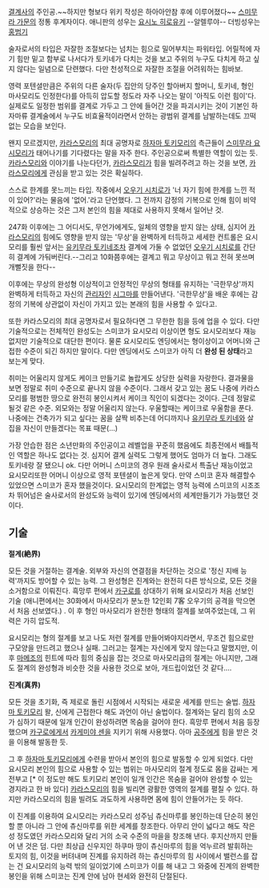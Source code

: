 [[결계사]]의 주인공.~~하지만 형보다 위키 작성은 하아아안참 후에 이루어졌다~~ [[스미무라 가문]]의 정통 후계자이다. 애니판의 성우는 [[요시노 히로유키]] --알렐루야-- 더빙성우는 [[홍범기]]

술자로서의 타입은 자잘한 조절보다는 넘치는 힘으로 밀어부치는 파워타입. 어릴적에 자기 힘만 밑고 함부로 나서다가 토키네가 다치는 것을 보고 주위의 누구도 다치게 하고 싶지 않다는 일념으로 단련했다. 다만 천성적으로 자잘한 조절을 어려워하는 힘바보.

영력 포텐셜만큼은 주위의 다른 술자(두 집안의 당주인 할아버지 할머니, 토키네, 형인 마사모리도 인정한다)를 아득히 압도할 정도라 자주 나오는 말이 '아직도 이런 힘이'다. 실제로도 일정한 범위를 결계로 가두고 그 안에 들어간 것을 파괴시키는 것이 기본인 하자마류 결계술에서 누구도 비효율적이라면서 안하는 광범위 결계를 남발하는데도 끄떡없는 모습을 보인다.

왠지 모르겠지만, [[카라스모리]]의 최대 공명자로 [[하자마 토키모리]]의 측근들이 [[스미무라 요시모리]]가 태어나기를 기다렸다는 말을 자주 한다. 주인공으로써 특별한 역할이 있는 듯. [[카라스모리]]와 이야기를 나눈다던가, [[카라스모리]]가 힘을 빌려주려고 하는 것을 보면, [[카라스모리]]에게 관심을 받고 있는 것은 확실하다.

스스로 한계를 못느끼는 타입. 작중에서 [[오우기 시치로]]가 '너 자기 힘에 한계를 느낀 적이 있어?'라는 물음에 '없어.'라고 단언했다. 그 전까지 감정의 기복으로 인해 힘이 비약적으로 상승하는 것은 그저 본인의 힘을 제대로 사용하지 못해서 일어난 것.

247화 이후에는 그 어디서도, 무언가에게도, 일체의 영향을 받지 않는 상태, 심지어 [[카라스모리]]의 힘에도 영향을 받지 않는 '무상'을 완벽하게 터득하고 세세한 컨트롤은 요시모리를 훨씬 앞서는 [[유키무라 토키네]]조차 결계에 가둘 수 없었던 [[오우기 시치로]]를 간단히 결계에 가둬버린다.--그리고 10화쯤후에는 결계고 뭐고 무상이고 뭐고 전혀 못쓰며 개뻘짓을 한다--

이후에는 무상의 완성형 이상적이고 안정적인 무상의 형태를 유지하는 '극한무상'까지 완벽하게 터득하고 자신의 [[관리자]]인 [[시그마]]를 만들어낸다. '극한무상'을 배운 후에는 감정의 기복에 상관없이 자신이 가지고 있는 본래의 힘을 사용할 수 있다고.

또한 카라스모리의 최대 공명자로서 필요하다면 그 무한한 힘을 등에 업을 수 있다. 다만 기술적으로는 전체적인 완성도는 스미코가 요시모리 이상이면 형도 요시모리보다 재능없지만 기술적으로 대단한 편이다. 물론 요시모리도 엔딩에서는 형이상이고 어머니와 근접한 수준이 되긴 하지만 말이다. 다만 엔딩에서도 스미코가 아직 더 '''완성 된 상태'''라고 보는게 맞다.

취미는 어울리지 않게도 케이크 만들기로 놀랍게도 상당한 실력을 자랑한다. 결과물을 보면 정말로 취미 수준으로 끝나지 않을 수준이다. 그래서 갖고 있는 꿈도 나중에 카라스모리를 평범한 땅으로 완전히 봉인시켜서 케이크 직인이 되겠다는 것이다. 근데 정말로 될것 같은 수준. 외모와는 정말 어울리지 않는다. 우울할때는 케이크로 우울함을 푼다. 나중에는 건축가가 되고 싶다는 꿈을 살짝 비추는데 어디까지나 [[유키무라 토키네]]와 살 집을 자신이 만들겠다는 목표 때문(...)

가장 안습한 점은 소년만화의 주인공이고 레벨업을 꾸준히 했음에도 최종전에서 배틀적인 역할은 하나도 없다는 것. 심지어 결계 실력도 그렇게 했어도 엄마가 더 높다. 그래도 토키네랑 잘 됐으니 ok. 다만 어머니 스미코의 경우 원래 술사로서 특출난 재능이었고 요시모리또한 어머니 이상으로 영적 포텐셜이 높은게 맞다. 만약 스미코 혼자 해결할수 있었으면 스미코가 혼자 했을것이다. 요시모리의 한계없는 영적 능력에 스미코의 시조조차 뛰어넘은 술사로서의 완성도와 능력이 있기에 엔딩에서의 세계만들기가 가능했던 것이다.

== 기술 ==

'''절계(絶界)'''

모든 것을 거절하는 결계술. 외부와 자신의 연결점을 차단하는 것으로 '정신 지배 능력'까지도 방어할 수 있는 능력. 그 완성형은 진계와는 완전히 다른 방식으로, 모든 것을 소거함으로 이뤄진다. 흑망루 편에서 [[카구로]]를 상대하기 위해 요시모리가 처음 선보인 기술 (애니편에서는 30화에서 마사모리가 분노한 12인회 7客 오우기의 공격을 막으면서 처음 선보였다.) . 이 후 형인 마사모리가 완전한 형태의 절계를 보여주었는데, 그 위력은 가히 압도적. 

요시모리는 형의 절계를 보고 나도 저런 절계를 만들어봐야지라면서, 무조건 힘으로만 구모양을 만드려고 했으나 실패. 그러고는 절계는 자신에게 맞지 않는다고 말했지만, 이후 [[마메조]]의 힌트에 따라 힘의 중심을 잡는 것으로 마사모리급의 절계는 아니지만, 그래도 절계의 완성형과 비슷한 것을 사용한 것으로 보아, 개드립이었던 것 같다....

'''진계(真界)'''

모든 것을 초기화, 즉 제로로 돌린 시점에서 시작되는 새로운 세계를 만드는 술법. [[하자마 토키모리]] 왈, 신에게 근접한다 해도 과언이 아닌 술법이다. 절계와는 달리 힘의 소모가 심하기 때문에 일개 인간이 완성하려면 목숨을 걸어야 한다. 흑망루 편에서 처음 등장했으며 [[카구로]]에게서 [[카게미야 센]]을 지키기 위해 사용했다. 아마 [[공주]]에게 힘을 받은 것을 이용해 발동한 듯.

그 후 [[하자마 토키모리]]에게 수련을 받아서 본인의 힘으로 발동할 수 있게 되었다. 다만 요시모리 본인의 힘으로 사용할 수 있는 범위는 마사모리의 절계 정도로 몸을 감싸는 게 전부고 [* 이 정도만 해도 토키모리 본인이 일개 인간은 목숨을 걸어야 완성할 수 있는 경지라고 한 바 있다] [[카라스모리]]의 힘을 빌리면 광활한 영역의 절계를 펼칠 수 있다. 하지만 카라스모리의 힘을 빌려도 과도하게 사용하면 몸에 힘이 안들어가는 듯 하다.

이 진계를 이용하여 요시모리는 카라스모리 성주님 츄신마루를 봉인하는데 단순히 봉인할 뿐 아니라 그 안에 츄신마루를 위한 세계를 창조한다. 아무리 안이 넓다고 해도 작은 성 정도였던 카라스모리와 달리 거의 소국 수준의 마을을 창조해 낸다. 후지산까지 만들어 낸 것은 덤. 다만 최상급 신우지인 하쿠마 땅이 츄신마루의 힘을 억누르려 발휘하는 토지의 힘, 이것을 버텨내며 진계를 유지하려 하는 츄신마루의 힘 사이에서 밸런스를 잡는 건 요시모리의 능력 밖의 일이었기에 스미코가 이를 해 내고 그 와중에 진계의 완벽한 봉인을 위해 스미코는 진계 안에 남아 현세와 완전히 단절된다.
